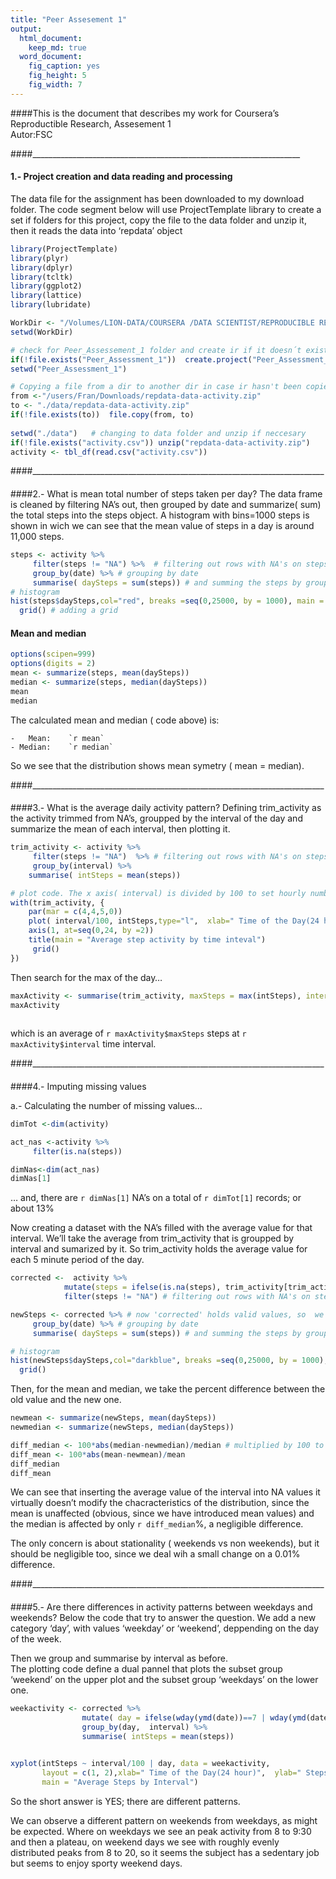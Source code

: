 ```yaml
---
title: "Peer Assesement 1"
output:
  html_document:
    keep_md: true
  word_document:
    fig_caption: yes
    fig_height: 5
    fig_width: 7
---
```


####This is the document that describes my work for Coursera's Reproductible Research, Assesement 1  
Autor:FSC

####___________________________________________________________________ 

####  

#### 1.- Project creation and data reading and processing


The data file for the assignment has been downloaded to my download folder.
The code segment below will use ProjectTemplate library to create a set if folders for this project, copy the file to the data folder and unzip it, then it reads the data into 'repdata' object
```r

library(ProjectTemplate)
library(plyr)
library(dplyr)
library(tcltk)
library(ggplot2)
library(lattice)
library(lubridate)

```


```r
WorkDir <- "/Volumes/LION-DATA/COURSERA /DATA SCIENTIST/REPRODUCIBLE RESEARCH" # work dir has to be modified to fit your system. The rest pends from it, so it should work
setwd(WorkDir)

# check for Peer_Assessement_1 folder and create ir if it doesn´t exist.
if(!file.exists("Peer_Assessment_1"))  create.project("Peer_Assessment_1")
setwd("Peer_Assessment_1")

# Copying a file from a dir to another dir in case ir hasn't been copied before
from <-"/users/Fran/Downloads/repdata-data-activity.zip"
to <- "./data/repdata-data-activity.zip"
if(!file.exists(to))  file.copy(from, to)
                                
setwd("./data")   # changing to data folder and unzip if neccesary
if(!file.exists("activity.csv")) unzip("repdata-data-activity.zip")
activity <- tbl_df(read.csv("activity.csv"))
```

####_________________________________________________________________________
    
####    

    
####2.- What is mean total number of steps taken per day?
The data frame is cleaned by filtering NA's out, then grouped by date and summarize( sum) the total steps into the steps object. 
A histogram with bins=1000 steps is shown in wich we can see that the mean value of steps in a day is around 11,000 steps.

```r
steps <- activity %>%
     filter(steps != "NA") %>%  # filtering out rows with NA's on steps
     group_by(date) %>% # grouping by date
     summarise( daySteps = sum(steps)) # and summing the steps by groupped date.
# histogram 
hist(steps$daySteps,col="red", breaks =seq(0,25000, by = 1000), main = "Total steps per day",, xlab= ("Total daily Steps"), ylab= ("Nr. of occurrences"))
  grid() # adding a grid
```

####  Mean and median  

```r
options(scipen=999)
options(digits = 2)
mean <- summarize(steps, mean(daySteps))
median <- summarize(steps, median(daySteps))
mean 
median


```
 The calculated mean and median ( code above) is:  
 
    -   Mean:    `r mean`  
    - Median:    `r median`
 
 So we see that the distribution shows  mean symetry ( mean = median). 


####_________________________________________________________________________
    
####    

    
####3.- What is the average daily activity pattern?
Defining trim_activity as the activity trimmed from NA's, groupped by the interval of the day and summarize the mean of each interval,
then plotting it.

```r
trim_activity <- activity %>%
     filter(steps != "NA")  %>% # filtering out rows with NA's on steps
     group_by(interval) %>%
    summarise( intSteps = mean(steps))

# plot code. The x axis( interval) is divided by 100 to set hourly numbers on the x-axis.
with(trim_activity, {
    par(mar = c(4,4,5,0))
    plot( interval/100, intSteps,type="l",  xlab=" Time of the Day(24 hour)", ylab=" Step activity", ylim = range(intSteps), col ="magenta", xlim = range(0:24), xaxt="n") 
    axis(1, at=seq(0,24, by =2)) 
    title(main = "Average step activity by time inteval")
     grid()
})
```


Then search for the max of the day...

```r

maxActivity <- summarise(trim_activity, maxSteps = max(intSteps), interval = substr(hm(interval[intSteps ==maxSteps]/100),1,6))
maxActivity 
           
```
which is an average of  `r maxActivity$maxSteps` steps at `r maxActivity$interval`   time interval.


####_________________________________________________________________________
    
####    

    
####4.- Imputing missing values

a.- Calculating the number of missing values...

```r
dimTot <-dim(activity)

act_nas <-activity %>%
     filter(is.na(steps))

dimNas<-dim(act_nas)
dimNas[1]

```
... and, there are  `r dimNas[1]` NA's on a total of `r dimTot[1]` records; or about 13%  
  
Now creating a dataset with the NA's filled with the average value for that interval. We'll take the average from trim_activity that is groupped by interval and sumarized by it. 
So trim_activity holds the average value for each 5 minute period of the day.
  

```r
corrected <-  activity %>%
            mutate(steps = ifelse(is.na(steps), trim_activity[trim_activity$interval == interval,]$intSteps, steps))%>% # ifelse() inserts on 'steps' the average value if the original value is NA
            filter(steps != "NA") # filtering out rows with NA's on steps ( that are redundant since we inseted the averages)

newSteps <- corrected %>% # now 'corrected' holds valid values, so  we do the same as in the 1st histogram case 
     group_by(date) %>% # grouping by date
     summarise( daySteps = sum(steps)) # and summing the steps by groupped date.

# histogram 
hist(newSteps$daySteps,col="darkblue", breaks =seq(0,25000, by = 1000), main = "Total steps per day",, xlab= ("Total daily Steps"), ylab= ("Nr. of occurences"))
  grid()
```
  
Then, for the mean and median, we take the percent difference between the old value and the new one.
```r

newmean <- summarize(newSteps, mean(daySteps))
newmedian <- summarize(newSteps, median(daySteps))

diff_median <- 100*abs(median-newmedian)/median # multiplied by 100 to get  a percent difference
diff_mean <- 100*abs(mean-newmean)/mean
diff_median
diff_mean
```
  
We can see that inserting the average value of the interval into NA values it virtually doesn't modify the chacracteristics of the distribution, since
the mean is unaffected (obvious, since we have introduced mean values) and the median is affected by only `r diff_median`%, a negligible difference.  
  
The only concern is about stationality ( weekends vs non weekends), but it should be negligible too, since we deal wih a small change on a  0.01% difference.


####_________________________________________________________________________
    
####    

    
####5.- Are there differences in activity patterns between weekdays and weekends?
Below the code that try to answer the question.
We add a new category 'day', with values 'weekday' or 'weekend', deppending on the day of the week.  
  
Then we group and summarise by interval as before.  
The plotting code define a dual pannel that plots the subset group 'weekend' on the upper plot
and the subset group 'weekdays' on the lower one.

```r
weekactivity <- corrected %>%
                mutate( day = ifelse(wday(ymd(date))==7 | wday(ymd(date))==1, "weekend", "weekday" )) %>% ## adding a day category, then grouping and summarizing
                group_by(day,  interval) %>%
                summarise( intSteps = mean(steps))
             

xyplot(intSteps ~ interval/100 | day, data = weekactivity,
       layout = c(1, 2),xlab=" Time of the Day(24 hour)",  ylab=" Steps", type = "l",
       main = "Average Steps by Interval")

```
  
   
   
   
So the short answer is YES; there are different patterns.  
  
We can observe a different pattern on weekends from  weekdays, as might be expected. Where on weekdays we see an  peak activity from 8 to 9:30 and then a plateau, on weekend days we see with roughly evenly distributed peaks from 8 to 20, so it seems the subject has a sedentary job but seems to enjoy sporty weekend days.
   
   
   





